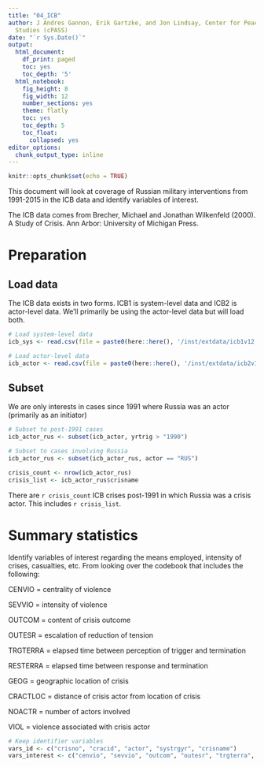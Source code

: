 ```yaml
---
title: "04_ICB"
author: J Andres Gannon, Erik Gartzke, and Jon Lindsay, Center for Peace and Security
  Studies (cPASS)
date: "`r Sys.Date()`"
output:
  html_document:
    df_print: paged
    toc: yes
    toc_depth: '5'
  html_notebook:
    fig_height: 8
    fig_width: 12
    number_sections: yes
    theme: flatly
    toc: yes
    toc_depth: 5
    toc_float:
      collapsed: yes
editor_options:
  chunk_output_type: inline
---
```


```r
knitr::opts_chunk$set(echo = TRUE)
```

This document will look at coverage of Russian military interventions from 1991-2015 in the ICB data and identify variables of interest.

The ICB data comes from Brecher, Michael and Jonathan Wilkenfeld (2000). A Study of Crisis. Ann Arbor: University of Michigan Press.

# Preparation
## Load data
The ICB data exists in two forms. ICB1 is system-level data and ICB2 is actor-level data. We'll primarily be using the actor-level data but will load both.
```r
# Load system-level data
icb_sys <- read.csv(file = paste0(here::here(), '/inst/extdata/icb1v12.csv'))

# Load actor-level data
icb_actor <- read.csv(file = paste0(here::here(), '/inst/extdata/icb2v12.csv'))

```

## Subset
We are only interests in cases since 1991 where Russia was an actor (primarily as an initiator)
```r
# Subset to post-1991 cases
icb_actor_rus <- subset(icb_actor, yrtrig > "1990")

# Subset to cases involving Russia
icb_actor_rus <- subset(icb_actor_rus, actor == "RUS")

crisis_count <- nrow(icb_actor_rus)
crisis_list <- icb_actor_rus$crisname
```

There are `r crisis_count` ICB crises post-1991 in which Russia was a crisis actor. This includes `r crisis_list`.

# Summary statistics
Identify variables of interest regarding the means employed, intensity of crises, casualties, etc. From looking over the codebook that includes the following:

CENVIO = centrality of violence

SEVVIO = intensity of violence

OUTCOM = content of crisis outcome

OUTESR = escalation of reduction of tension

TRGTERRA = elapsed time between perception of trigger and termination

RESTERRA = elapsed time between response and termination

GEOG = geographic location of crisis

CRACTLOC = distance of crisis actor from location of crisis

NOACTR = number of actors involved

VIOL = violence associated with crisis actor
```r
# Keep identifier variables
vars_id <- c("crisno", "cracid", "actor", "systrgyr", "crisname")
vars_interest <- c("cenvio", "sevvio", "outcom", "outesr", "trgterra", "resterra", "geog", "cractloc", "noactr", "viol")




```
